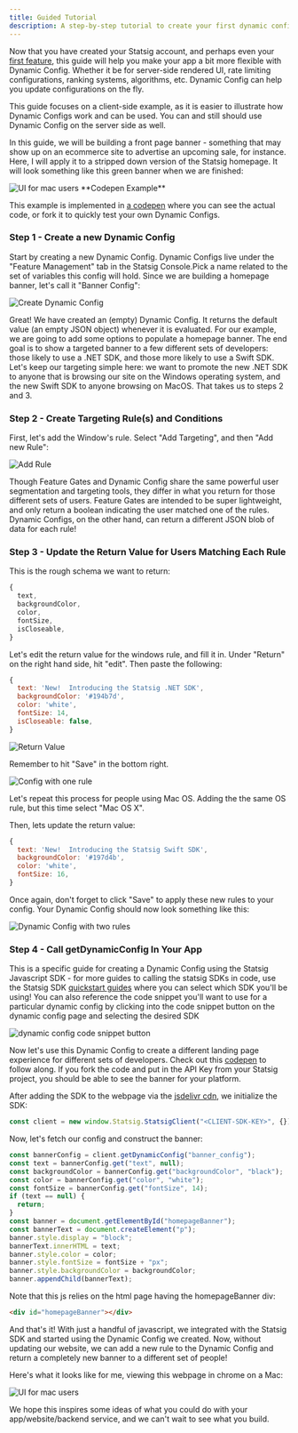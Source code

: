 ```yaml
---
title: Guided Tutorial
description: A step-by-step tutorial to create your first dynamic config for building a flexible homepage banner
---
```


Now that you have created your Statsig account, and perhaps even your [first feature](/guides/first-feature), this guide will help you make your app a bit more flexible with Dynamic Config.
Whether it be for server-side rendered UI, rate limiting configurations, ranking systems, algorithms, etc. Dynamic Config can help you update configurations on the fly.

<Info>
This guide focuses on a client-side example, as it is easier to illustrate how Dynamic Configs work and can be used. You can and still should use Dynamic Config on the server side as well.
</Info>

In this guide, we will be building a front page banner - something that may show up on an ecommerce site to advertise an upcoming sale, for instance.
Here, I will apply it to a stripped down version of the Statsig homepage. It will look something like this green banner when we are finished:

<Frame>
  <img src="https://github.com/user-attachments/assets/b82e808a-99b5-4922-90f7-727d9e5d942a" alt="UI for mac users" />
</Frame>

<Info>
**Codepen Example**

This example is implemented in [a codepen](https://codepen.io/tore-statsig/pen/mdWEajo) where you can see the actual code, or fork it to quickly test your own Dynamic Configs.
</Info>

### Step 1 - Create a new Dynamic Config

Start by creating a new Dynamic Config. Dynamic Configs live under the "Feature Management" tab in the Statsig Console.Pick a name related to the set of variables this config will hold. Since we are building a homepage banner, let's call it "Banner Config":

<Frame>
  <img src="https://github.com/user-attachments/assets/c0564d86-a83c-45c7-a3c3-62397ae00448" alt="Create Dynamic Config" />
</Frame>

Great! We have created an (empty) Dynamic Config. It returns the default value (an empty JSON object) whenever it is evaluated. For our example, we are going to add some options to populate a homepage banner. The end goal is to show a targeted banner to a few different sets of developers: those likely to use a .NET SDK, and those more likely to use a Swift SDK. Let's keep our targeting simple here: we want to promote the new .NET SDK to anyone that is browsing our site on the Windows operating system, and the new Swift SDK to anyone browsing on MacOS. That takes us to steps 2 and 3.

### Step 2 - Create Targeting Rule(s) and Conditions

First, let's add the Window's rule. Select "Add Targeting", and then "Add new Rule":

<Frame>
  <img src="https://github.com/user-attachments/assets/9011708a-24e0-43c9-8e4d-468d57476413" alt="Add Rule" />
</Frame>

Though Feature Gates and Dynamic Config share the same powerful user segmentation and targeting tools, they differ in what you return for those different sets of users. Feature Gates are intended to be super lightweight, and only return a boolean indicating the user matched one of the rules. Dynamic Configs, on the other hand, can return a different JSON blob of data for each rule!

### Step 3 - Update the Return Value for Users Matching Each Rule

This is the rough schema we want to return:

```js
{
  text,
  backgroundColor,
  color,
  fontSize,
  isCloseable,
}
```

Let's edit the return value for the windows rule, and fill it in. Under "Return" on the right hand side, hit "edit". Then paste the following:

```js
{
  text: 'New!  Introducing the Statsig .NET SDK',
  backgroundColor: '#194b7d',
  color: 'white',
  fontSize: 14,
  isCloseable: false,
}
```

<Frame>
  <img src="https://github.com/user-attachments/assets/a2dc7b2a-98f4-4570-86db-34b390d80a89" alt="Return Value" />
</Frame>

Remember to hit "Save" in the bottom right.

<Frame>
  <img src="https://github.com/user-attachments/assets/b6e0eb73-c623-4a05-b605-ad9eb2c42792" alt="Config with one rule" />
</Frame>

Let's repeat this process for people using Mac OS. Adding the the same OS rule, but this time select "Mac OS X".

Then, lets update the return value:

```js
{
  text: 'New!  Introducing the Statsig Swift SDK',
  backgroundColor: '#197d4b',
  color: 'white',
  fontSize: 16,
}
```

Once again, don't forget to click "Save" to apply these new rules to your config. Your Dynamic Config should now look something like this:

<Frame>
  <img src="https://github.com/user-attachments/assets/a04575a8-6afb-4380-8cb6-77052a2d5943" alt="Dynamic Config with two rules" />
</Frame>

### Step 4 - Call getDynamicConfig In Your App

This is a specific guide for creating a Dynamic Config using the Statsig Javascript SDK - for more guides to calling the statsig SDKs in code, use the Statsig SDK [quickstart guides](https://docs.statsig.com/sdks/quickstart) where you can select which SDK you'll be using!
You can also reference the code snippet you'll want to use for a particular dynamic config by clicking into the code snippet button on the dynamic config page and selecting the desired SDK
<Frame>
  <img src="https://graphite-user-uploaded-assets-prod.s3.amazonaws.com/CbjKvuo40oMU45psWLvG/8211d6ea-db5f-448b-9589-e112de3ac4b2.png" alt="dynamic config code snippet button" />
</Frame>

Now let's use this Dynamic Config to create a different landing page experience for different sets of developers. Check out this [codepen](https://codepen.io/tore-statsig/pen/mdWEajo) to follow along. If you fork the code and put in the API Key from your Statsig project, you should be able to see the banner for your platform.

After adding the SDK to the webpage via the [jsdelivr cdn](https://www.jsdelivr.com/package/npm/@statsig/js-client), we initialize the SDK:

```js
const client = new window.Statsig.StatsigClient("<CLIENT-SDK-KEY>", {});
```

Now, let's fetch our config and construct the banner:

```js
const bannerConfig = client.getDynamicConfig("banner_config");
const text = bannerConfig.get("text", null);
const backgroundColor = bannerConfig.get("backgroundColor", "black");
const color = bannerConfig.get("color", "white");
const fontSize = bannerConfig.get("fontSize", 14);
if (text == null) {
  return;
}
const banner = document.getElementById("homepageBanner");
const bannerText = document.createElement("p");
banner.style.display = "block";
bannerText.innerHTML = text;
banner.style.color = color;
banner.style.fontSize = fontSize + "px";
banner.style.backgroundColor = backgroundColor;
banner.appendChild(bannerText);
```

Note that this js relies on the html page having the homepageBanner div:

```html
<div id="homepageBanner"></div>
```

And that's it! With just a handful of javascript, we integrated with the Statsig SDK and started using the Dynamic Config we created. Now, without updating our website, we can add a new rule to the Dynamic Config and return a completely new banner to a different set of people!

Here's what it looks like for me, viewing this webpage in chrome on a Mac:

<Frame>
  <img src="https://github.com/user-attachments/assets/b82e808a-99b5-4922-90f7-727d9e5d942a" alt="UI for mac users" />
</Frame>

We hope this inspires some ideas of what you could do with your app/website/backend service, and we can't wait to see what you build.
